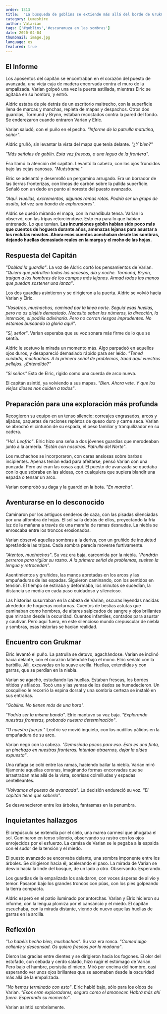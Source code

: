 ```yaml
---
order: 1313
title:  "La búsqueda de goblins se extiende más allá del borde de Grukmar"
category: Lumeshire
author: Valarian
tags: ['#goblins','#escaramuza en las sombras']
date: 2020-04-04
thumbnail: image.jpg
language: es
featured: true
---
```


## El Informe

Los aposentos del capitán se encontraban en el corazón del puesto de avanzada, una vieja caja de madera encorvada contra el muro de la empalizada. Varian golpeó una vez la puerta astillada, mientras Elric se agitaba en su hombro, y entró.

Aldric estaba de pie detrás de un escritorio maltrecho, con la superficie llena de marcas y manchas, repleta de mapas y despachos. Otros dos guardias, Tormund y Brynn, estaban recostados contra la pared del fondo. Se enderezaron cuando entraron Varian y Elric.

Varian saludó, con el puño en el pecho. *"Informe de la patrulla matutina, señor"*.

Aldric gruñó, sin levantar la vista del mapa que tenía delante. *"¿Y bien?"*

*"Más señales de goblin. Esta vez frescas, a una legua de la frontera"*.

Eso llamó la atención del capitán. Levantó la cabeza, con los ojos fruncidos bajo las cejas canosas. *"Muéstrame."*

Elric se adelantó y desenrolló un pergamino arrugado. Era un borrador de las tierras fronterizas, con líneas de carbón sobre la pálida superficie. Señaló con un dedo un punto al noreste del puesto avanzado.

*"Aquí. Huellas, excrementos, algunas ramas rotas. Podría ser un grupo de asalto, tal vez una banda de exploradores"*.

Aldric se quedó mirando el mapa, con la mandíbula tensa. Varian lo observó, con las tripas retorciéndose. Esto era para lo que habían entrenado. Lo que temían. **Las incursiones goblin habían sido poco más que cuentos de hoguera durante años, amenazas lejanas para asustar a los reclutas novatos. Ahora esos cuentos acechaban desde las sombras, dejando huellas demasiado reales en la marga y el moho de las hojas.**

## Respuesta del Capitán

*"Doblad la guardia"*. La voz de Aldric cortó los pensamientos de Varian. *"Quiero que patrullen todos los accesos, día y noche. Tormund, Brynn, traigan a los hombres de los campos más lejanos. Armad todas las manos que puedan sostener una lanza"*.

Los dos guardias asintieron y se dirigieron a la puerta. Aldric se volvió hacia Varian y Elric.

*"Vosotros, muchachos, caminad por la línea norte. Seguid esas huellas, pero no os alejéis demasiado. Necesito saber los números, la dirección, la intención, si podéis adivinarla. Pero no corran riesgos imprudentes. No estamos buscando la gloria aquí"*.

*"Sí, señor"*. Varian esperaba que su voz sonara más firme de lo que se sentía.

Aldric le sostuvo la mirada un momento más. Algo parpadeó en aquellos ojos duros, y desapareció demasiado rápido para ser leído. *"Tened cuidado, muchachos. A la primera señal de problemas, traed aquí vuestros pellejos. ¿Entendido?"*

*"Si señor."* Esto de Elric, rígido como una cuerda de arco nueva.

El capitán asintió, ya volviendo a sus mapas. *"Bien. Ahora vete. Y que los viejos dioses nos cuiden a todos"*.

## Preparación para una exploración más profunda

Recogieron su equipo en un tenso silencio: correajes engrasados, arcos y aljabas, paquetes de raciones repletos de queso duro y carne seca. Varian se abrochó el cinturón de su espada, el peso familiar y tranquilizador en su cadera.

*"Hal. Leofric"*. Elric hizo una seña a dos jóvenes guardias que merodeaban junto a la armería. *"Están con nosotros. Patrulla del Norte"*.

Los muchachos se incorporaron, con caras ansiosas sobre barbas incipientes. Apenas tenían edad para afeitarse, pensó Varian con una punzada. Pero así eran las cosas aquí. El puesto de avanzada se quedaba con lo que sobraba en las aldeas, con cualquiera que supiera blandir una espada o tensar un arco.

Varian comprobó su daga y la guardó en la bota. *"En marcha"*.

## Aventurarse en lo desconocido

Caminaron por los antiguos senderos de caza, con las pisadas silenciadas por una alfombra de hojas. El sol salía detrás de ellos, proyectando la fría luz de la mañana a través de una maraña de ramas desnudas. La niebla se enroscaba entre los troncos erosionados.

Varian observó aquellas sombras a la deriva, con un gruñido de inquietud apretándole las tripas. Cada sombra parecía moverse furtivamente.

*"Atentos, muchachos"*. Su voz era baja, carcomida por la niebla. *"Pondrán perreros para vigilar su rastro. A la primera señal de problemas, suelten la lengua y retrocedan"*.

Asentimientos y gruñidos, las manos apretadas en los arcos y las empuñaduras de las espadas. Siguieron caminando, con los sentidos en tensión. El tiempo se estiraba y deformaba, los minutos se sucedían, la distancia se medía en cada paso cuidadoso y silencioso.

Las historias susurraban en la cabeza de Varian, oscuras leyendas nacidas alrededor de hogueras nocturnas. Cuentos de bestias astutas que caminaban como hombres, de altares salpicados de sangre y ojos brillantes que miraban desde la oscuridad. Cuentos infantiles, contados para asustar y cautivar. Pero aquí fuera, en este silencioso mundo crepuscular de niebla y sombras, esas historias se hacían realidad.

## Encuentro con Grukmar

Elric levantó el puño. La patrulla se detuvo, agachándose. Varian se inclinó hacia delante, con el corazón latiéndole bajo el mono. Elric señaló con la barbilla. Allí, excavadas en la suave arcilla. Huellas, extendidas y con garras, que se perdían en la niebla.

Varian se agachó, estudiando las huellas. Estaban frescas, los bordes nítidos y afilados. Tocó una y las yemas de los dedos se humedecieron. Un cosquilleo le recorrió la espina dorsal y una sombría certeza se instaló en sus entrañas.

*"Goblins. No tienen más de una hora"*.

*"Podría ser la misma banda"*. Elric mantuvo su voz baja. *"Explorando nuestras fronteras, probando nuestra determinación"*.

*"O nuestra fuerza."* Leofric se movió inquieto, con los nudillos pálidos en la empuñadura de su arco.

Varian negó con la cabeza. *"Demasiado pocos para eso. Esto es una finta, un pinchazo en nuestras fronteras. Intentan atraernos, dejar la aldea expuesta"*.

Una ráfaga se coló entre las ramas, haciendo bailar la niebla. Varian miró fijamente aquellas coronas, imaginando formas encorvadas que se arrastraban más allá de la vista, sonrisas colmilludas y espadas centelleantes.

*"Volvamos al puesto de avanzada"*. La decisión endureció su voz. *"El capitán tiene que saberlo"*.

Se desvanecieron entre los árboles, fantasmas en la penumbra.

## Inquietantes hallazgos 

El crepúsculo se extendía por el cielo, una marea carmesí que ahogaba el sol. Caminaron en tenso silencio, observando su rastro con los ojos enrojecidos por el esfuerzo. La camisa de Varian se le pegaba a la espalda con el sudor de la tensión y el miedo.

El puesto avanzado se encorvaba delante, una sombra imponente entre los árboles. Se dirigieron hacia él, acelerando el paso. La mirada de Varian se desvió hacia la linde del bosque, de un lado a otro. Observando. Esperando.

Los guardias de la empalizada los saludaron, con voces ásperas de alivio y temor. Pasaron bajo los grandes troncos con púas, con los pies golpeando la tierra compacta.

Aldric esperó en el patio iluminado por antorchas. Varian y Elric hicieron su informe, con la lengua plomiza por el cansancio y el miedo. El capitán escuchaba, con la mirada distante, viendo de nuevo aquellas huellas de garras en la arcilla.

## Reflexión 

*"Lo habéis hecho bien, muchachos"*. Su voz era ronca. *"Comed algo caliente y descansad. Os quiero frescos por la mañana"*.

Dieron las gracias entre dientes y se dirigieron hacia los fogones. El olor del estofado, con cebada y cerdo salado, hizo rugir el estómago de Varian. Pero bajo el hambre, persistía el miedo. Miró por encima del hombro, casi esperando ver unos ojos brillantes que se asomaban desde la oscuridad más allá de la empalizada.

*"No hemos terminado con esto"*. Elric habló bajo, sólo para los oídos de Varian. *"Esos eran exploradores, seguro como el amanecer. Habrá más ahí fuera. Esperando su momento"*.

Varian asintió sombríamente.